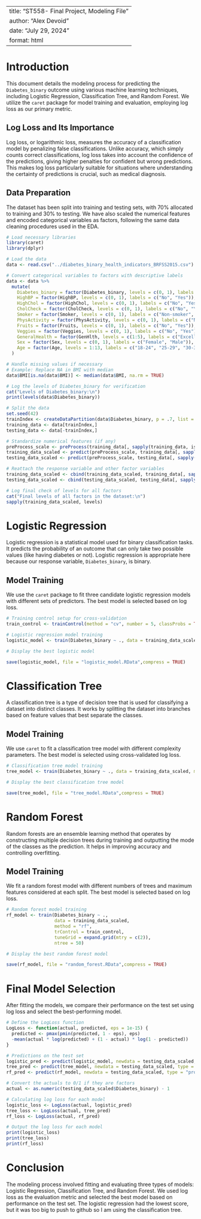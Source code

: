 
---
title: "ST558- Final Project, Modeling File"
author: "Alex Devoid"
date: "July 29, 2024"
format: html
---


# Introduction

This document details the modeling process for predicting the `Diabetes_binary` outcome using various machine learning techniques, including Logistic Regression, Classification Tree, and Random Forest. We utilize the `caret` package for model training and evaluation, employing log loss as our primary metric.


## Log Loss and Its Importance

Log loss, or logarithmic loss, measures the accuracy of a classification model by penalizing false classifications. Unlike accuracy, which simply counts correct classifications, log loss takes into account the confidence of the predictions, giving higher penalties for confident but wrong predictions. This makes log loss particularly suitable for situations where understanding the certainty of predictions is crucial, such as medical diagnosis.

## Data Preparation

The dataset has been split into training and testing sets, with 70% allocated to training and 30% to testing. We have also scaled the numerical features and encoded categorical variables as factors, following the same data cleaning procedures used in the EDA.

```r
# Load necessary libraries
library(caret)
library(dplyr)

# Load the data
data <- read.csv("../diabetes_binary_health_indicators_BRFSS2015.csv")

# Convert categorical variables to factors with descriptive labels
data <- data %>%
  mutate(
    Diabetes_binary = factor(Diabetes_binary, levels = c(0, 1), labels = c("No", "Yes")),
    HighBP = factor(HighBP, levels = c(0, 1), labels = c("No", "Yes")),
    HighChol = factor(HighChol, levels = c(0, 1), labels = c("No", "Yes")),
    CholCheck = factor(CholCheck, levels = c(0, 1), labels = c("No", "Yes")),
    Smoker = factor(Smoker, levels = c(0, 1), labels = c("Non-smoker", "Smoker")),
    PhysActivity = factor(PhysActivity, levels = c(0, 1), labels = c("No", "Yes")),
    Fruits = factor(Fruits, levels = c(0, 1), labels = c("No", "Yes")),
    Veggies = factor(Veggies, levels = c(0, 1), labels = c("No", "Yes")),
    GeneralHealth = factor(GenHlth, levels = c(1:5), labels = c("Excellent", "Very Good", "Good", "Fair", "Poor")),
    Sex = factor(Sex, levels = c(0, 1), labels = c("Female", "Male")),
    Age = factor(Age, levels = 1:13, labels = c("18-24", "25-29", "30-34", "35-39", "40-44", "45-49", "50-54", "55-59", "60-64", "65-69", "70-74", "75-79", "80+"))
  )

# Handle missing values if necessary
# Example: Replace NA in BMI with median
data$BMI[is.na(data$BMI)] <- median(data$BMI, na.rm = TRUE)

# Log the levels of Diabetes_binary for verification
cat("Levels of Diabetes_binary:\n")
print(levels(data$Diabetes_binary))

# Split the data
set.seed(42)
trainIndex <- createDataPartition(data$Diabetes_binary, p = .7, list = FALSE)
training_data <- data[trainIndex,]
testing_data <- data[-trainIndex,]

# Standardize numerical features (if any)
preProcess_scale <- preProcess(training_data[, sapply(training_data, is.numeric)], method = c("center", "scale"))
training_data_scaled <- predict(preProcess_scale, training_data[, sapply(training_data, is.numeric)])
testing_data_scaled <- predict(preProcess_scale, testing_data[, sapply(testing_data, is.numeric)])

# Reattach the response variable and other factor variables
training_data_scaled <- cbind(training_data_scaled, training_data[, sapply(training_data, is.factor)])
testing_data_scaled <- cbind(testing_data_scaled, testing_data[, sapply(testing_data, is.factor)])

# Log final check of levels for all factors
cat("Final levels of all factors in the dataset:\n")
sapply(training_data_scaled, levels)
```

# Logistic Regression

Logistic regression is a statistical model used for binary classification tasks. It predicts the probability of an outcome that can only take two possible values (like having diabetes or not). Logistic regression is appropriate here because our response variable, `Diabetes_binary`, is binary.

## Model Training

We use the `caret` package to fit three candidate logistic regression models with different sets of predictors. The best model is selected based on log loss.

```r
# Training control setup for cross-validation
train_control <- trainControl(method = "cv", number = 5, classProbs = TRUE, summaryFunction = mnLogLoss)

# Logistic regression model training
logistic_model <- train(Diabetes_binary ~ ., data = training_data_scaled, method = "glm", family = "binomial", trControl = train_control)

# Display the best logistic model

save(logistic_model, file = "logistic_model.RData",compress = TRUE)
```

# Classification Tree

A classification tree is a type of decision tree that is used for classifying a dataset into distinct classes. It works by splitting the dataset into branches based on feature values that best separate the classes.

## Model Training

We use `caret` to fit a classification tree model with different complexity parameters. The best model is selected using cross-validated log loss.

```r
# Classification tree model training
tree_model <- train(Diabetes_binary ~ ., data = training_data_scaled, method = "rpart", trControl = train_control, tuneGrid = expand.grid(cp = c(0.01, 0.05, 0.1)))

# Display the best classification tree model

save(tree_model, file = "tree_model.RData",compress = TRUE)
```

# Random Forest

Random forests are an ensemble learning method that operates by constructing multiple decision trees during training and outputting the mode of the classes as the prediction. It helps in improving accuracy and controlling overfitting.

## Model Training

We fit a random forest model with different numbers of trees and maximum features considered at each split. The best model is selected based on log loss.

```r
# Random forest model training
rf_model <- train(Diabetes_binary ~ ., 
                  data = training_data_scaled, 
                  method = "rf", 
                  trControl = train_control, 
                  tuneGrid = expand.grid(mtry = c(2)), 
                  ntree = 50)

# Display the best random forest model

save(rf_model, file = "random_forest.RData",compress = TRUE)
```

# Final Model Selection

After fitting the models, we compare their performance on the test set using log loss and select the best-performing model.

```r
# Define the LogLoss function
LogLoss <- function(actual, predicted, eps = 1e-15) {
  predicted <- pmax(pmin(predicted, 1 - eps), eps)
  -mean(actual * log(predicted) + (1 - actual) * log(1 - predicted))
}

# Predictions on the test set
logistic_pred <- predict(logistic_model, newdata = testing_data_scaled, type = "prob")[, 2]
tree_pred <- predict(tree_model, newdata = testing_data_scaled, type = "prob")[, 2]
rf_pred <- predict(rf_model, newdata = testing_data_scaled, type = "prob")[, 2]

# Convert the actuals to 0/1 if they are factors
actual <- as.numeric(testing_data_scaled$Diabetes_binary) - 1

# Calculating log loss for each model
logistic_loss <- LogLoss(actual, logistic_pred)
tree_loss <- LogLoss(actual, tree_pred)
rf_loss <- LogLoss(actual, rf_pred)

# Output the log loss for each model
print(logistic_loss)
print(tree_loss)
print(rf_loss)

```

# Conclusion

The modeling process involved fitting and evaluating three types of models: Logistic Regression, Classification Tree, and Random Forest. We used log loss as the evaluation metric and selected the best model based on performance on the test set. The logistic regression had the lowest score, but it was too big to push to github so I am using the classification tree.
